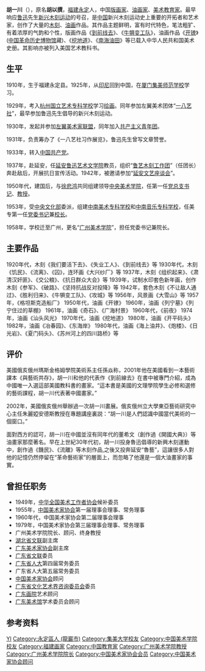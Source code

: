 '''胡一川'''（{{bd|1910年||2000年|}}），原名'''胡以撰'''，[[福建|福建]][[永定|永定]]人，中国[[版画家|版画家]]、[[油画家|油画家]]、[[美术教育家|美术教育家]]。最早响应[[鲁迅|鲁迅]]先生[[新兴木刻运动|新兴木刻运动]]的号召，是[[中国|中国]]新兴木刻运动史上重要的开拓者和艺术家，创作了大量的[[木刻|木刻]]、[[油画|油画]]作品。其作品主题鲜明，富有时代特色，笔法粗犷、有着浓厚的气韵和个性，版画作品《[[到前线去(版画)|到前线去]]》、《[[牛犋变工队(版画)|牛犋变工队]]》，油画作品《[[开镣(油画)|开镣]]》([[中国革命历史博物馆|中国革命历史博物馆]]藏)、《[[挖地道(油画)|挖地道]]》、《[[南海油田(油画)|南海油田]]》等已载入中华人民共和国美术史册。其影响亦被列入美国艺术教科书。

== 生平 ==
1910年，生于福建永定县。1925年，从[[印尼|印尼]]回到中国，在[[厦门|厦门]][[集美师范学校|集美师范学校]]学习。

1929年，考入[[杭州|杭州]][[国立艺术专科学校|国立艺术专科学校]]学习[[绘画|绘画]]。同年参加左翼美术团体“[[一八艺社|一八艺社]]”，最早参加鲁迅先生倡导的新兴木刻运动。

1930年，发起并参加[[左翼美术家联盟|左翼美术家联盟]]，同年加入[[中国共产主义青年团|共产主义青年团]]。

1931年，负责筹办了《一八艺社习作展览》，鲁迅先生曾写文章赞誉。

1933年，转入[[中国共产党|中国共产党]]。

1937年，赴延安，任[[魯迅藝術學院|延安鲁迅艺术文学院]]教员，组织“[[鲁艺木刻工作团|鲁艺木刻工作团]]”（任团长）奔赴敌后，开展抗日宣传活动。1942年，被邀请参加“[[延安文艺座谈会|延安文艺座谈会]]”。

1950年代，建国后，与[[徐悲鸿|徐悲鸿]]共同组建领导[[中央美术学院|中央美术学院]]，任第一任[[党总支书记|党总支书记]]、[[教授|教授]]。

1953年，受[[中央文化部|中央文化部]]委派，组建[[中南美术专科学校|中南美术专科学校]]和[[中南音乐专科学校|中南音乐专科学校]]，任美专第一任[[党委书记|党委书记]]兼[[校长|校长]]。

1958年，学校迁至广州，更名“[[广州美术学院|广州美术学院]]”，担任党委书记兼院长。

== 主要作品 ==
1920年代，木刻《我们要活下去》、《失业工人》、《到前线去》等
1930年代，木刻《饥民》、《流离》、《囚》，连环画《大兴纱厂》等
1937年，木刻《组织起来》、《肃清汉奸匪》、《交公粮》、《抗日群众大会》等
1939年，试制水印套色新年画，创作木刻《参军》、《破路》、《坚持抗战反对投降》等
1942年，套色木刻《不让敌人通过》、《胜利归来》、《牛犋变工队》、《攻城》等
1956年，风景画《大雪山》等
1957年，《格坦斯克造船厂》
1950年代，油画《开镣》
1960年，油画《列宁墓》《列宁住过的草棚》
1961年，油画《奇石》、《广海村景》
1960年代，《前夜》
1974年，油画《汕头风光》
1970年代，油画《挖地道》
1980年，油画《开平码头》
1982年，油画《冶春园》、《东海岸》
1980年代，油画《海上油井》、《炮楼》、《日光岩》、《夏门码头》、《苏州河上的四川路桥》等

== 评价 ==
美國俄亥俄州瑪斯金格姆學院美術系主任孫焱称，2001年他在美國看到一本藝術課本《與藝術共存》，胡一川和他的代表作《到前線去》在書中被專門介紹，成為中國唯一入選這部美國教科書的畫家。“這本書是美國的文理學院學生必修和選修的藝術課程，胡一川代表著中國畫家。”

2002年，美國俄亥俄州舉辦過一次胡一川畫展。俄亥俄州立大學東亞藝術研究中心主任朱麗婭安德斯教授在專題講座裏説：“胡一川是人們認識中國當代美術的一個窗口。”

面對西方的認可，胡一川在中國並沒有同年代的董希文（創作過《開國大典》）等油畫家那麼著名。早在上世紀30年代初，胡一川投身魯迅倡導的新興木刻運動中，創作過《饑民》、《流離》等木刻作品,之後又投奔延安“魯藝”，這讓很多人對他的記憶仍然停留在“革命藝術家”的層面上，而忽略了他還是一個大油畫家的事實。

== 曾担任职务 ==
* 1949年，[[中华全国美术工作者协会|中华全国美术工作者协会]]候补委员
* 1955年，[[中国美术家协会|中国美术家协会]]第一届理事会理事、常务理事
* 1960年代，中国美术家协会第二届理事会理事
* 1979年，中国美术家协会第三届理事会理事、常务理事
* 广州美术学院院长、顾问、终身教授
* [[湖北省文联|湖北省文联]]副主席
* [[广东美术家协会|广东美术家协会]]副主席
* [[广东省文联|广东省文联]]委员
* [[广东省人大|广东省人大]]第四届常务委员
* 广东省人大第五届常务委员
* [[中国美术家协会|中国美术家协会]]顾问
* [[广东省文化艺术界咨询委员会|广东省文化艺术界咨询委员会]]委员
* [[广东画院|广东画院]]艺术顾问
* [[广东美术馆|广东美术馆]]学术委员会顾问

== 参考资料 ==
{{reflist}}

{{中国美术家协会第一届理事会}}
{{中国美术家协会第二届理事会}}
{{中国美术家协会第三届理事会}}
{{中国美术家协会第四届理事会}}
{{中国文学艺术界联合会第四届全国委员会}}

{{Authority control}}
{{DEFAULTSORT:Hu胡}}
[[Category:胡姓|YI]]
[[Category:永定區人_(龍巖市)|Category:永定區人 (龍巖市)]]
[[Category:集美大学校友|Category:集美大学校友]]
[[Category:中国美术学院校友|Category:中国美术学院校友]]
[[Category:福建画家|Category:福建画家]]
[[Category:中国教育家|Category:中国教育家]]
[[Category:广州美术学院教授|Category:广州美术学院教授]]
[[Category:广州美术学院院长|Category:广州美术学院院长]]
[[Category:中国美术家协会会员|Category:中国美术家协会会员]]
[[Category:中国美术家协会顾问|Category:中国美术家协会顾问]]